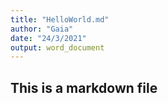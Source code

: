 ```yaml
---
title: "HelloWorld.md"
author: "Gaia"
date: "24/3/2021"
output: word_document
---
```


## This is a markdown file